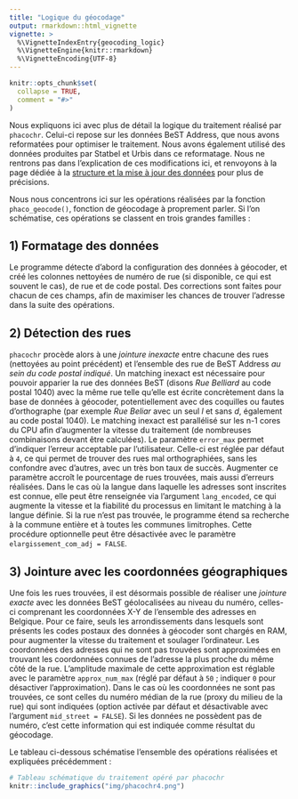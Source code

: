 ```yaml
---
title: "Logique du géocodage"
output: rmarkdown::html_vignette
vignette: >
  %\VignetteIndexEntry{geocoding_logic}
  %\VignetteEngine{knitr::rmarkdown}
  %\VignetteEncoding{UTF-8}
---
```


```r
knitr::opts_chunk$set(
  collapse = TRUE,
  comment = "#>"
)
```

Nous expliquons ici avec plus de détail la logique du traitement réalisé par `phacochr`. Celui-ci repose sur les données BeST Address, que nous avons reformatées pour optimiser le traitement. Nous avons également utilisé des données produites par Statbel et Urbis dans ce reformatage. Nous ne rentrons pas dans l'explication de ces modifications ici, et renvoyons à la page dédiée à la [structure et la mise à jour des données](https://phacochr.github.io/phacochrdev/articles/data_phacochr.html) pour plus de précisions.

Nous nous concentrons ici sur les opérations réalisées par la fonction `phaco_geocode()`, fonction de géocodage à proprement parler. Si l'on schématise, ces opérations se classent en trois grandes familles :


## 1) Formatage des données

Le programme détecte d'abord la configuration des données à géocoder, et créé les colonnes nettoyées de numéro de rue (si disponible, ce qui est souvent le cas), de rue et de code postal. Des corrections sont faites pour chacun de ces champs, afin de maximiser les chances de trouver l'adresse dans la suite des opérations.


## 2) Détection des rues

`phacochr` procède alors à une *jointure inexacte* entre chacune des rues (nettoyées au point précédent) et l'ensemble des rue de BeST Address *au sein du code postal indiqué*. Un matching inexact est nécessaire pour pouvoir apparier la rue des données BeST (disons *Rue Belliard* au code postal 1040) avec la même rue telle qu'elle est écrite concrètement dans la base de données à géocoder, potentiellement avec des coquilles ou fautes d'orthographe (par exemple *Rue Beliar* avec un seul *l* et sans *d*, également au code postal 1040). Le matching inexact est parallélisé sur les n-1 cores du CPU afin d'augmenter la vitesse du traitement (de nombreuses combinaisons devant être calculées). Le paramètre `error_max` permet d'indiquer l'erreur acceptable par l'utilisateur. Celle-ci est réglée par défaut à `4`, ce qui permet de trouver des rues mal orthographiées, sans les confondre avec d'autres, avec un très bon taux de succès. Augmenter ce paramètre accroît le pourcentage de rues trouvées, mais aussi d'erreurs réalisées. Dans le cas où la langue dans laquelle les adresses sont inscrites est connue, elle peut être renseignée via l'argument `lang_encoded`, ce qui augmente la vitesse et la fiabilité du processus en limitant le matching à la langue définie. Si la rue n'est pas trouvée, le programme étend sa recherche à la commune entière et à toutes les communes limitrophes. Cette procédure optionnelle peut être désactivée avec le paramètre `elargissement_com_adj = FALSE`.


## 3) Jointure avec les coordonnées géographiques

Une fois les rues trouvées, il est désormais possible de réaliser une *jointure exacte* avec les données BeST géolocalisées au niveau du numéro, celles-ci comprenant les coordonnées X-Y de l'ensemble des adresses en Belgique. Pour ce faire, seuls les arrondissements dans lesquels sont présents les codes postaux des données à géocoder sont chargés en RAM, pour augmenter la vitesse du traitement et soulager l'ordinateur. Les coordonnées des adresses qui ne sont pas trouvées sont approximées en trouvant les coordonnées connues de l'adresse la plus proche du même côté de la rue. L'amplitude maximale de cette approximation est réglable avec le paramètre `approx_num_max` (réglé par défaut à `50` ; indiquer `0` pour désactiver l'approximation). Dans le cas où les coordonnées ne sont pas trouvées, ce sont celles du numéro médian de la rue (proxy du milieu de la rue) qui sont indiquées (option activée par défaut et désactivable avec l'argument `mid_street = FALSE`). Si les données ne possèdent pas de numéro, c'est cette information qui est indiquée comme résultat du géocodage.

Le tableau ci-dessous schématise l'ensemble des opérations réalisées et expliquées précédemment :

```r
# Tableau schématique du traitement opéré par phacochr
knitr::include_graphics("img/phacochr4.png")
```
